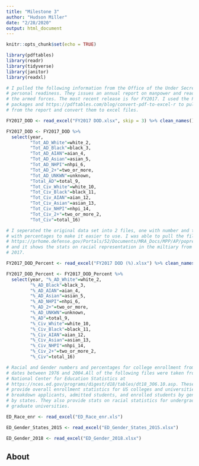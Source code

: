 ```yaml
---
title: "Milestone 3"
author: "Hudson Miller"
date: "2/28/2020"
output: html_document
---
```


```r
knitr::opts_chunk$set(echo = TRUE)
```

``` r
library(pdftables)
library(readr)
library(tidyverse)
library(janitor)
library(readxl)
```

``` r

# I pulled the following information from the Office of the Under Secretary of
# personal readiness. They issues an annual report on manpower and readiness for
# the armed forces. The most recent release is for FY2017. I used the PDFTables
# packages and https://pdftables.com/blog/convert-pdf-to-excel-r to pull tables
# from the report and convert them to excel files.

FY2017_DOD <- read_excel("FY2017 DOD.xlsx", skip = 3) %>% clean_names() %>% slice(1:15)

FY2017_DOD <- FY2017_DOD %>%
  select(year,
         "Tot_AD_White"=white_2,
         "Tot_AD_Black"=black_3,
         "Tot_AD_AIAN"=aian_4,
         "Tot_AD_Asian"=asian_5,
         "Tot_AD_NHPI"=nhpi_6,
         "Tot_AD_2+"=two_or_more,
         "Tot_AD_UNKWN"=unknown,
         "Total_AD"=total_9,
         "Tot_Civ_White"=white_10,
         "Tot_Civ_Black"=black_11,
         "Tot_Civ_AIAN"=aian_12,
         "Tot_Civ_Asian"=asian_13,
         "Tot_Civ_NHPI"=nhpi_14,
         "Tot_Civ_2+"=two_or_more_2,
         "Tot_Civ"=total_16)

# I seperated the original data set into 2 files, one with number and the other
# with percentages to make it easier to use. I was able to pull the file from
# https://prhome.defense.gov/Portals/52/Documents/MRA_Docs/MPP/AP/poprep/2017/Appendix%20D%20-%20(Historical%20Component).pdf
# and it shows the stats on racial representation in the miltiary from 2003 to
# 2017.

FY2017_DOD_Percent <- read_excel("FY2017 DOD (%).xlsx") %>% clean_names()

FY2017_DOD_Percent <- FY2017_DOD_Percent %>%
  select(year, "%_AD_White"=white_2,
         "%_AD_Black"=black_3,
         "%_AD_AIAN"=aian_4,
         "%_AD_Asian"=asian_5,
         "%_AD_NHPI"=nhpi_6,
         "%_AD_2+"=two_or_more,
         "%_AD_UNKWN"=unknown,
         "%_AD"=total_9,
         "%_Civ_White"=white_10,
         "%_Civ_Black"=black_11,
         "%_Civ_AIAN"=aian_12,
         "%_Civ_Asian"=asian_13,
         "%_Civ_NHPI"=nhpi_14,
         "%_Civ_2+"=two_or_more_2,
         "%_Civ"=total_16)

# Racial and Gender numbers and percentages for college enrollment from selected
# dates between 1976 and 2004.All of the following files were taken from the
# National Center for Education Statistics at
# https://nces.ed.gov/programs/digest/d18/tables/dt18_306.10.asp. These 3 files
# provide overall enrollment statistics for US colleges and universities. They
# breakdown applicants, admitted students, and enrolled students by gender and
# by states. They also provide stats on racial statistics for undergrad and
# graduate universities.

ED_Race_enr <- read_excel("ED_Race_enr.xls")

ED_Gender_States_2015 <- read_excel("ED_Gender_States_2015.xlsx")

ED_Gender_2018 <- read_excel("ED_Gender_2018.xlsx")
```

## About




